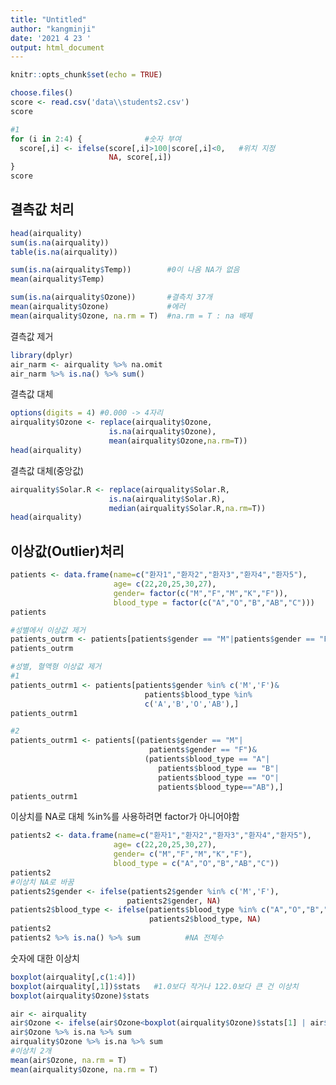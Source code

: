 ---
title: "Untitled"
author: "kangminji"
date: '2021 4 23 '
output: html_document
---

```{r setup, include=FALSE}
knitr::opts_chunk$set(echo = TRUE)
```


```{r}
choose.files()
score <- read.csv('data\\students2.csv')
score
```

```{r}
#1
for (i in 2:4) {              #숫자 부여
  score[,i] <- ifelse(score[,i]>100|score[,i]<0,   #위치 지정
                      NA, score[,i])
}
score

```

## 결측값 처리
```{r}
head(airquality)
sum(is.na(airquality))
table(is.na(airquality))

sum(is.na(airquality$Temp))        #0이 나옴 NA가 없음
mean(airquality$Temp)

sum(is.na(airquality$Ozone))       #결측치 37개
mean(airquality$Ozone)             #에러
mean(airquality$Ozone, na.rm = T)  #na.rm = T : na 배제
```

결측값 제거
```{r}
library(dplyr)
air_narm <- airquality %>% na.omit
air_narm %>% is.na() %>% sum()
```

결측값 대체
```{r}
options(digits = 4) #0.000 -> 4자리
airquality$Ozone <- replace(airquality$Ozone, 
                      is.na(airquality$Ozone),
                      mean(airquality$Ozone,na.rm=T))
head(airquality)
```
결측값 대체(중앙값)
```{r}
airquality$Solar.R <- replace(airquality$Solar.R, 
                      is.na(airquality$Solar.R),
                      median(airquality$Solar.R,na.rm=T))
head(airquality)
```

## 이상값(Outlier)처리
```{r}
patients <- data.frame(name=c("환자1","환자2","환자3","환자4","환자5"), 
                       age= c(22,20,25,30,27), 
                       gender= factor(c("M","F","M","K","F")), 
                       blood_type = factor(c("A","O","B","AB","C")))
patients

#성별에서 이상값 제거
patients_outrm <- patients[patients$gender == "M"|patients$gender == "F", ]
patients_outrm

#성별, 혈액형 이상값 제거
#1
patients_outrm1 <- patients[patients$gender %in% c('M','F')&
                              patients$blood_type %in% 
                              c('A','B','O','AB'),]
patients_outrm1

#2
patients_outrm1 <- patients[(patients$gender == "M"|
                               patients$gender == "F")&
                              (patients$blood_type == "A"|
                                 patients$blood_type == "B"|
                                 patients$blood_type == "O"|
                                 patients$blood_type=="AB"),]
patients_outrm1


```

이상치를 NA로 대체
  %in%를 사용하려면 factor가 아니어야함
```{r}
patients2 <- data.frame(name=c("환자1","환자2","환자3","환자4","환자5"), 
                       age= c(22,20,25,30,27), 
                       gender= c("M","F","M","K","F"), 
                       blood_type = c("A","O","B","AB","C"))
patients2
#이상치 NA로 바꿈
patients2$gender <- ifelse(patients2$gender %in% c('M','F'),
                          patients2$gender, NA)
patients2$blood_type <- ifelse(patients$blood_type %in% c("A","O","B","AB"),
                               patients2$blood_type, NA)
patients2
patients2 %>% is.na() %>% sum          #NA 전체수
```

숫자에 대한 이상치
```{r}
boxplot(airquality[,c(1:4)])
boxplot(airquality[,1])$stats   #1.0보다 작거나 122.0보다 큰 건 이상치
boxplot(airquality$Ozone)$stats 

air <- airquality
air$Ozone <- ifelse(air$Ozone<boxplot(airquality$Ozone)$stats[1] | air$Ozone>boxplot(airquality$Ozone)$stats[5], NA, air$Ozone)
air$Ozone %>% is.na %>% sum
airquality$Ozone %>% is.na %>% sum
#이상치 2개
mean(air$Ozone, na.rm = T)
mean(airquality$Ozone, na.rm = T)
```









